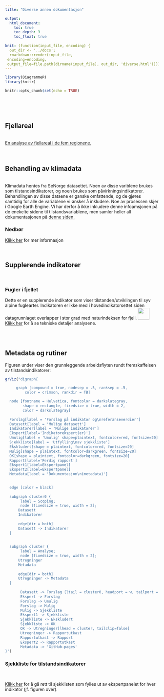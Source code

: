 ```yaml
---
title: "Diverse annen dokumentasjon"

output:
  html_document:
    toc: true
    toc_depth: 3
    toc_float: true
    
knit: (function(input_file, encoding) {
  out_dir <- '../docs';
  rmarkdown::render(input_file,
 encoding=encoding,
 output_file=file.path(dirname(input_file), out_dir, 'diverse.html'))})
---
```


```r
library(DiagrammeR)
library(knitr)

knitr::opts_chunk$set(echo = TRUE)
```





<br><br><br>

## Fjellareal
<br>
[En analyse av fjellareal i de fem regionene. ](fjellareal-per-region.html)
<br><br><br>

## Behandling av klimadata
<br>
Klimadata hentes fra SeNorge datasettet. Noen av disse variblene brukes som tilstandsindikatorer, og noen brukes som påvirkningsindikatorer. Behandlingen av disse dataene er ganske omfattende, og de gjøres samtidig for alle de variablene vi ønsker å inkludere. Noe av prosessen skjer i Google Earth Engine. Vi har derfor å ikke inkludere denne infoamsjonen på de enekelte sidene til tilstandsvariablene, men samler heller all dokumentasjonen på [denne siden. ](klima-databehandling.html) 

### Nedbør
[Klikk her](nedbor.html) for mer informasjon


<br>

## Supplerende indikatorer

<br>

### Fugler i fjellet
Dette er en supplerende indikator som viser tilstanden/utviklingen til syv alpine fuglearter. Indikatoren er ikke med i hovedindikatorsettet siden datagrunnlaget overlapper i stor grad med naturindeksen for fjell. ![](../figures/magnifyingglas.png){width=1cm}[Klikk her](https://ninanor.github.io/IBECA/fuglerifjellet.html) for å se tekniske detaljer analysene.


<br><br>


## Metadata og rutiner

Figuren under viser den grunnleggende arbeidsflyten rundt fremskaffelsen av tilstandsindikatorer:
```r
grViz("digraph{

     graph [compound = true, nodesep = .5, ranksep = .5,
         color = crimson, rankdir = TB]

  node [fontname = Helvetica, fontcolor = darkslategray,
        shape = rectangle, fixedsize = true, width = 2,
        color = darkslategray]
        
  Forslag[label = 'Forslag på indikator og\nreferanseverdier']
  Datasett[label = 'Mulige datasett']
  Indikatorer[label = 'Mulige indikatorer']
  Ekspert[label='Indikatorekspert(er)']
  Umulig[label = 'Umulig' shape=plaintext, fontcolor=red, fontsize=20]
  Sjekkliste[label = 'Utfylling\nav sjekkliste']
  Ekskludert[shape = plaintext, fontcolor=red, fontsize=20]
  Mulig[shape = plaintext, fontcolor=darkgreen, fontsize=20]
  OK[shape = plaintext, fontcolor=darkgreen, fontsize=20]
  Rapport[label='Ferdig rapport']
  Ekspert1[label=Ekspertpanel]
  Ekspert2[label=Ekspertpanel]
  Metadata[label = 'Dokumentasjon\n(metadata)']

  
  edge [color = black]
  
  subgraph cluster0 {
       label = Scoping;
       node [fixedsize = true, width = 2];
      Datasett
      Indikatorer
      
      edge[dir = both]
      Datasett -> Indikatorer
  }
  
  
  subgraph cluster {
       label = Analyse;
       node [fixedsize = true, width = 2];
      Utregninger
      Metadata
      
      edge[dir = both]
      Utregninger -> Metadata
  }
       
       Datasett -> Forslag [ltail = cluster0, headport = w, tailport = e]
       Ekspert -> Forslag
       Forslag -> Umulig
       Forslag -> Mulig
       Mulig -> Sjekkliste
       Ekspert1 -> Sjekkliste
       Sjekkliste -> Ekskludert
       Sjekkliste -> OK
       OK -> Utregninger[lhead = cluster, tailclip=false]
       Utregninger -> Rapportutkast
       Rapportutkast -> Rapport
       Ekspert2 -> Rapportutkast
       Metadata -> 'GitHub-pages'
}")

```


### Sjekkliste for tilstandsindikatorer
<br>

[Klikk her](https://github.com/NINAnor/IBECA/tree/main/output/sjekkliste.pdf) for å gå rett til sjekklisten som fylles ut av ekspertpanelet for hver indikator (jf. figuren over).



